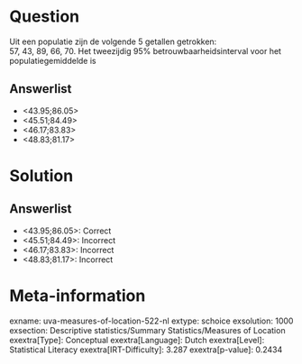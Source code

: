 Question
========

Uit een populatie zijn de volgende 5 getallen getrokken:\
57, 43, 89, 66, 70. Het tweezijdig 95% betrouwbaarheidsinterval voor het
populatiegemiddelde is

Answerlist
----------

* <43.95;86.05>
* <45.51;84.49>
* <46.17;83.83>
* <48.83;81.17>

Solution
========

Answerlist
----------

* <43.95;86.05>: Correct
* <45.51;84.49>: Incorrect
* <46.17;83.83>: Incorrect
* <48.83;81.17>: Incorrect

Meta-information
================
exname: uva-measures-of-location-522-nl
extype: schoice
exsolution: 1000
exsection: Descriptive statistics/Summary Statistics/Measures of Location
exextra[Type]: Conceptual
exextra[Language]: Dutch
exextra[Level]: Statistical Literacy
exextra[IRT-Difficulty]: 3.287
exextra[p-value]: 0.2434
